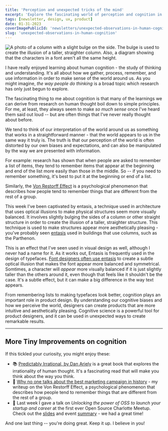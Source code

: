 ```yaml
---
title: 'Perception and unexpected tricks of the mind'
excerpt: 'Explore the fascinating world of perception and cognition in the Tiny Improvements newsletter. Uncover the unexpected tricks of our minds and learn how to make tiny improvements in our cognitive abilities.'
tags: [newsletter, design, ux, product]
date: 01-31-2023
coverImagePublicId: 'newsletters/unexpected-observations-in-human-cognition/cover'
slug: 'unexpected-observations-in-human-cognition'
---
```


<Image
  publicId="newsletters/unexpected-observations-in-human-cognition"
  alt="A photo of a column with a slight bulge on the side. The bulge is used to create the illusion of a taller, straighter column. Also, a diagram showing that the characters in a font aren't all the same height."
/>

I have really enjoyed learning about human cognition - the study of thinking and understanding. It's all about how we gather, process, remember, and use information in order to make sense of the world around us. As you might imagine, _the way people do thinking_ is a broad topic which research has only just begun to explore.

The fascinating thing to me about cognition is that many of the learnings we can derive from research on human thought boil down to simple principles. For me, at least, they always seem to make _so much sense_ once I've heard them said out loud -- but are often things that I've never really thought about before.

We tend to think of our interpretation of the world around us as something that works in a straightforward manner - that the world appears to us in the same way it truly is. The truth is that our perception of the world is often distorted by our own biases and expectations, and can also be manipulated by the way we are presented with information.

For example: research has shown that when people are asked to remember a list of items, they tend to remember items that appear at the beginning and end of the list more easily than those in the middle. So -- if you need to remember something, it's best to put it at the beginning or end of a list.

Similarly, the [Von Restorff Effect](https://mikebifulco.com/posts/product-marketing-defy-expectations#what-is-the-von-restorff-effect) is a psychological phenomenon that describes how people tend to remember things that are different from the rest of a group.

This week I've been captivated by entasis, a technique used in architecture that uses optical illusions to make physical structures seem more visually balanced. It involves slightly bulging the sides of a column or other straight structure in order to create the illusion of a taller, straighter structure. This technique is used to make structures appear more aesthetically pleasing - you've probably seen [entasis](https://en.wikipedia.org/wiki/Entasis) used in buildings that use columns, such as the Parthenon.

This is an effect that I've seen used in visual design as well, although I never had a name for it. As it works out, Entasis is frequently used in the design of typefaces. [Font designers often use entasis](https://graphicdesign.stackexchange.com/questions/111439/is-there-a-font-that-has-the-same-height-for-every-character) to create a subtle optical illusion that makes the font appear more balanced and symmetrical. Somtimes, a character will _appear_ more visually balanced if it is just slightly taller than the others around it, even though that feels like it shouldn't be the case. It's a subtle effect, but it can make a big difference in the way text appears.

From remembering lists to making typefaces look better, cognition plays an important role in product design. By understanding our cognitive biases and how we perceive the world, designers can create products that are more intuitive and aesthetically pleasing. Cognitive science is a powerful tool for product designers, and it can be used in unexpected ways to create remarkable results.

---

## More Tiny Improvements on cognition

If this tickled your curiosity, you might enjoy these:

- 📚 [Predictably Irrational, by Dan Ariely](https://hardcover.app/books/predictably-irrational) is a great book that explores the irrationality of human thought. It's a fascinating read that will make you think about the way you think.
- 🍷 [Why no one talks about the best marketing campaign in history](https://mikebifulco.com/posts/product-marketing-defy-expectations) - my writeup on the Von Restorff Effect, a psychological phenomenon that describes how people tend to remember things that are different from the rest of a group.
- 📅 Last week I gave a talk on _Unlocking the power of OSS
  to launch your startup and career_ at the first ever Open Source Charlotte Meetup. Check out the [slides](https://unlocking-open-source.netlify.app/%20) and event [summary](https://www.allthingsopen.org/charlotte-meetup-1-summary/) - we had a great time!

And one last thing -- you're doing great. Keep it up. I believe in you!
